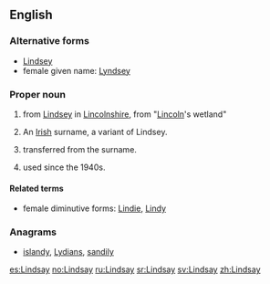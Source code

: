 ==English==

===Alternative forms===
* [[Lindsey]]
* female given name: [[Lyndsey]]

===Proper noun===
{{en-proper noun}}

# {{surname|[[Scottish]] [[habitational]]|from=Old English|dot=}} from [[Lindsey]] in [[Lincolnshire]], from {{etyl|ang}} "[[Lincoln]]'s wetland"
# An [[Irish]] surname, a variant of Lindsey.
# {{given name|male|from=surnames}} transferred from the surname.
# {{given name|female|from=surnames}} used since the 1940s.

====Related terms====
* female diminutive forms: [[Lindie]], [[Lindy]]

===Anagrams===
* [[islandy#English|islandy]], [[Lydians#English|Lydians]], [[sandily#English|sandily]]

[[es:Lindsay]]
[[no:Lindsay]]
[[ru:Lindsay]]
[[sr:Lindsay]]
[[sv:Lindsay]]
[[zh:Lindsay]]